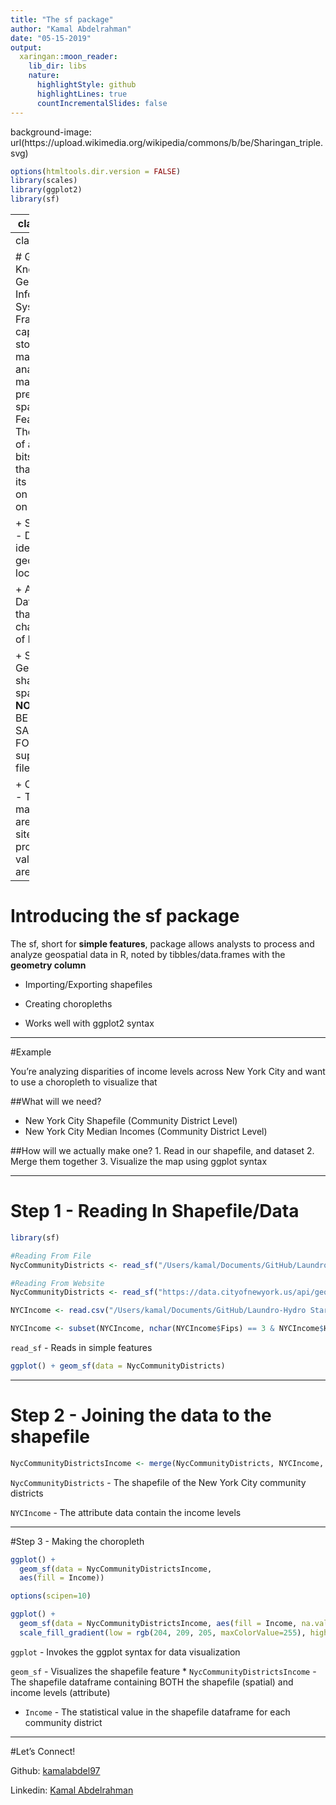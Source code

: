 ```yaml
---
title: "The sf package"
author: "Kamal Abdelrahman"
date: "05-15-2019"
output:
  xaringan::moon_reader:
    lib_dir: libs
    nature:
      highlightStyle: github
      highlightLines: true
      countIncrementalSlides: false
---
```

background-image: url(https://upload.wikimedia.org/wikipedia/commons/b/be/Sharingan_triple.svg)

```r
options(htmltools.dir.version = FALSE)
library(scales)
library(ggplot2)
library(sf)
```

---
class: left, up

# Table of Contents
1. Getting to Know GIS

2. Introducing the sf package  

3. Example


---
class: left, top
  
# Getting To Know GIS
Geographic Information Systems - Framework of capturing, storing, manipulating, analyzing, managing, and presenting spatial data
  + Features - The geometry of a shape, bits of points that comprise its structure on given place on Earth
  
  + Spatial Data - Data identifies geoprahical location
  
  + Attribute Data - Data that identifies characteristics of locations
  
  + Shapefiles - Geometric shape of spatial data
      + **NOTE** - MUST BE KEPT IN SAME FOLDER of supporting files
  
  + Choropleth - Thematic map with areas of study site shaded in proportion to values of an area

---

# Introducing the sf package

The sf, short for **simple features**, package allows analysts to process and analyze geospatial data in R, noted by tibbles/data.frames with the **geometry column**

  * Importing/Exporting shapefiles
  
  * Creating choropleths
  
  * Works well with ggplot2 syntax 



---

#Example 

You're analyzing disparities of income levels across New York City and want to use a choropleth to visualize that

##What will we need?

  * New York City Shapefile (Community District Level)
  * New York City Median Incomes (Community District Level)

##How will we actually make one?
  1. Read in our shapefile, and dataset
  2. Merge them together 
  3. Visualize the map using ggplot syntax
  
---

# Step 1 - Reading In Shapefile/Data

```r

library(sf)

#Reading From File
NycCommunityDistricts <- read_sf("/Users/kamal/Documents/GitHub/Laundro-Hydro Startup/Shapefiles/NYC Community Districts Shapefile/Community Districts/geo_export_56ffd4c2-465e-4b9e-ab06-8ab9ebaa596f.shp")

#Reading From Website
NycCommunityDistricts <- read_sf("https://data.cityofnewyork.us/api/geospatial/yfnk-k7r4?method=export&format=GeoJSON")

NYCIncome <- read.csv("/Users/kamal/Documents/GitHub/Laundro-Hydro Startup/Data/Median Incomes.csv")
```

```r
NYCIncome <- subset(NYCIncome, nchar(NYCIncome$Fips) == 3 & NYCIncome$Household.Type == "All Households" & NYCIncome$TimeFrame == "2017")
```

`read_sf` - Reads in simple features

```r
ggplot() + geom_sf(data = NycCommunityDistricts)
```

---

# Step 2 - Joining the data to the shapefile

```r
NycCommunityDistrictsIncome <- merge(NycCommunityDistricts, NYCIncome, by.x = "boro_cd", by.y = "Fips", all.x = T)

```

`NycCommunityDistricts` - The shapefile of the New York City community districts

`NYCIncome` - The attribute data contain the income levels

---

#Step 3 - Making the choropleth

```r
ggplot() + 
  geom_sf(data = NycCommunityDistrictsIncome,
  aes(fill = Income)) 
```


```r
options(scipen=10)

ggplot() + 
  geom_sf(data = NycCommunityDistrictsIncome, aes(fill = Income, na.value = "blue"), color = NA)+
  scale_fill_gradient(low = rgb(204, 209, 205, maxColorValue=255), high = rgb(0, 100, 46, maxColorValue=255))

```

`ggplot` - Invokes the ggplot syntax for data visualization

`geom_sf` - Visualizes the shapefile feature
* `NycCommunityDistrictsIncome` - The shapefile dataframe containing BOTH the shapefile (spatial) and income levels (attribute) 

* `Income` - The statistical value in the shapefile dataframe for each community district

---
#Let's Connect! 

Github: [kamalabdel97](http://www.github.com/kamalabdel97)

Linkedin: [Kamal Abdelrahman](http://www.linkedin.com/in/KamalAbdel)









